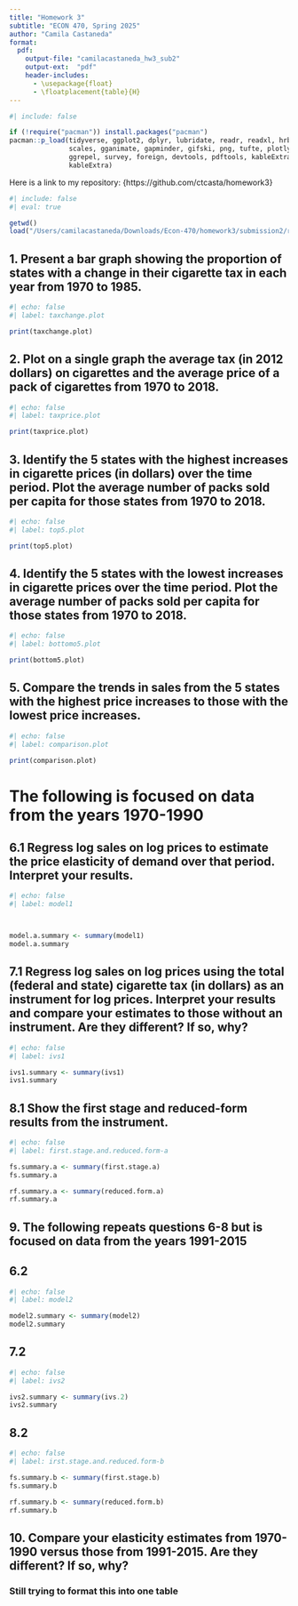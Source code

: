 ```yaml
---
title: "Homework 3"
subtitle: "ECON 470, Spring 2025"
author: "Camila Castaneda"
format:
  pdf:
    output-file: "camilacastaneda_hw3_sub2"
    output-ext:  "pdf"
    header-includes:
      - \usepackage{float}
      - \floatplacement{table}{H}
---
```


```r
#| include: false

if (!require("pacman")) install.packages("pacman")
pacman::p_load(tidyverse, ggplot2, dplyr, lubridate, readr, readxl, hrbrthemes, fixest,
               scales, gganimate, gapminder, gifski, png, tufte, plotly, OECD,
               ggrepel, survey, foreign, devtools, pdftools, kableExtra, modelsummary,
               kableExtra)
```

Here is a link to my repository: {https://github.com/ctcasta/homework3}

\newpage 

```r
#| include: false
#| eval: true

getwd()
load("/Users/camilacastaneda/Downloads/Econ-470/homework3/submission2/results/homework3sub2_workspace.Rdata")

```




## 1. Present a bar graph showing the proportion of states with a change in their cigarette tax in each year from 1970 to 1985.

```r
#| echo: false
#| label: taxchange.plot

print(taxchange.plot)
```




## 2. Plot on a single graph the average tax (in 2012 dollars) on cigarettes and the average price of a pack of cigarettes from 1970 to 2018.

```r
#| echo: false
#| label: taxprice.plot

print(taxprice.plot)
```




## 3. Identify the 5 states with the highest increases in cigarette prices (in dollars) over the time period. Plot the average number of packs sold per capita for those states from 1970 to 2018.

```r
#| echo: false
#| label: top5.plot 

print(top5.plot)
```




## 4. Identify the 5 states with the lowest increases in cigarette prices over the time period. Plot the average number of packs sold per capita for those states from 1970 to 2018.

```r
#| echo: false
#| label: bottomo5.plot

print(bottom5.plot)
```




## 5. Compare the trends in sales from the 5 states with the highest price increases to those with the lowest price increases.

```r
#| echo: false
#| label: comparison.plot

print(comparison.plot)
```




# The following is focused on data from the years 1970-1990

## 6.1 Regress log sales on log prices to estimate the price elasticity of demand over that period. Interpret your results.

```r
#| echo: false
#| label: model1



model.a.summary <- summary(model1)
model.a.summary
```




## 7.1 Regress log sales on log prices using the total (federal and state) cigarette tax (in dollars) as an instrument for log prices. Interpret your results and compare your estimates to those without an instrument. Are they different? If so, why?

```r
#| echo: false
#| label: ivs1

ivs1.summary <- summary(ivs1)
ivs1.summary
```




## 8.1 Show the first stage and reduced-form results from the instrument.

```r
#| echo: false
#| label: first.stage.and.reduced.form-a

fs.summary.a <- summary(first.stage.a)
fs.summary.a

rf.summary.a <- summary(reduced.form.a)
rf.summary.a
```




## 9. The following repeats questions 6-8 but is focused on data from the years 1991-2015 

## 6.2

```r
#| echo: false
#| label: model2

model2.summary <- summary(model2)
model2.summary
```




## 7.2 

```r
#| echo: false
#| label: ivs2

ivs2.summary <- summary(ivs.2)
ivs2.summary
```




## 8.2

```r
#| echo: false
#| label: irst.stage.and.reduced.form-b

fs.summary.b <- summary(first.stage.b)
fs.summary.b

rf.summary.b <- summary(reduced.form.b)
rf.summary.b
```




## 10. Compare your elasticity estimates from 1970-1990 versus those from 1991-2015. Are they different? If so, why? 
### Still trying to format this into one table